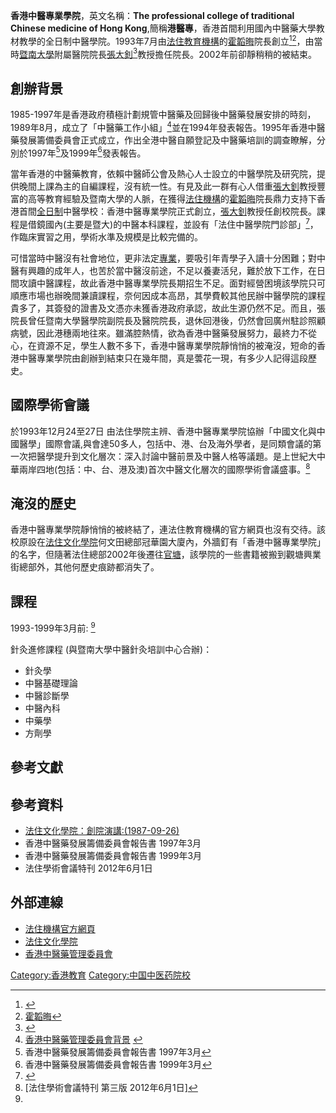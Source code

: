 {{review|time=2019-09-18T06:38:44+00:00}}
'''香港中醫專業學院'''，英文名稱：'''The professional college of traditional Chinese medicine of Hong Kong ''',簡稱'''港醫專'''，香港首間利用國內中醫藥大學教材教學的全日制中醫學院。1993年7月由[[法住教育機構|法住教育機構]]的[[霍韜晦|霍韜晦]]院長創立<ref>{{Cite web |url=http://www.dccs.edu.hk/web/hist.htm |title=香港法住文化書院歷史沿革 |accessdate=2011-12-20 |archive-date=2016-03-04 |archive-url=https://web.archive.org/web/20160304115306/http://www.dccs.edu.hk/web/hist.htm |dead-url=no }}</ref><REF>[[:霍韜晦|霍韜晦]]</REF>，由當時[[暨南大學|暨南大學]]附屬醫院院長[[張大釗|張大釗]]<ref>{{Cite web |url=http://www.networkchinese.com/chmed/md/zhangdz.html |title=陋巷名醫 張大釗 |accessdate=2011-12-19 |archive-date=2010-08-19 |archive-url=https://web.archive.org/web/20100819105955/http://www.networkchinese.com/chmed/md/zhangdz.html |dead-url=no }}</ref>教授擔任院長。2002年前卻靜稍稍的被結束。

==創辦背景==
1985-1997年是香港政府積極計劃規管中醫藥及回歸後中醫藥發展安排的時刻，1989年8月，成立了「中醫藥工作小組」<ref> [http://www.cmchk.org.hk/cmp/chi/idx_deve.htm  香港中醫藥管理委員會背景] {{webarchive|url=https://web.archive.org/web/20110805120724/http://www.cmchk.org.hk/cmp/chi/idx_deve.htm |date=2011-08-05 }}</ref>並在1994年發表報告。1995年香港中醫藥發展籌備委員會正式成立，作出全港中醫自願登記及中醫藥培訓的調查瞭解，分別於1997年<ref name="#1">香港中醫藥發展籌備委員會報告書 1997年3月</ref>及1999年<ref>香港中醫藥發展籌備委員會報告書 1999年3月</ref>發表報告。

當年香港的中醫藥教育，依賴中醫師公會及熱心人士設立的中醫學院及研究院，提供晚間上課為主的自編課程，沒有統一性。有見及此一群有心人借重[[張大釗|張大釗]]教授豐富的高等教育經驗及暨南大學的人脈，在獲得[[法住機構|法住機構]]的[[霍韜晦|霍韜晦]]院長鼎力支持下香港首間[[全日制|全日制]]中醫學校：香港中醫專業學院正式創立，[[張大釗|張大釗]]教授任創校院長。課程是借鏡國內(主要是暨大)的中醫本科課程，並設有「法住中醫學院門診部」<ref>{{Cite web |url=http://www.dccs.edu.hk/web/index.htm |title=1993年3月16日「法住中醫學院門診部」投入服務 |accessdate=2011年12月20日 |archive-date=2011年12月27日 |archive-url=https://web.archive.org/web/20111227152242/http://www.dccs.edu.hk/web/index.htm |dead-url=no }}</ref>，作臨床實習之用，學術水準及規模是比較完備的。

可惜當時中醫沒有社會地位，更非法定[[專業|專業]]，要吸引年青學子入讀十分困難；對中醫有興趣的成年人，也苦於當中醫沒前途，不足以養妻活兒，難於放下工作，在日間攻讀中醫課程，故此香港中醫專業學院長期招生不足。面對經營困境該學院只可順應市場也辦晚間兼讀課程，奈何因成本高昂，其學費較其他民辦中醫學院的課程貴多了，其簽發的證書及文憑亦未獲香港政府承認，故此生源仍然不足。而且，張院長曾任暨南大學醫學院副院長及醫院院長，退休回港後，仍然會回廣州駐診照顧病號，因此港穗兩地往來。雖滿腔熱情，欲為香港中醫藥發展努力，最終力不從心，在資源不足，學生人數不多下，香港中醫專業學院靜悄悄的被淹沒，短命的香港中醫專業學院由創辦到結束只在幾年間，真是蕓花一現，有多少人記得這段歷史。

==國際學術會議==
於1993年12月24至27日 由法住學院主辨、香港中醫專業學院協辦「中國文化與中國醫學」國際會議,與會達50多人，包括中、港、台及海外學者，是同類會議的第一次把醫學提升到文化層次：深入討論中醫前景及中醫人格等議題。是上世紀大中華兩岸四地(包括：中、台、港及澳)首次中醫文化層次的國際學術會議盛事。<ref>[法住學術會議特刊 第三版 2012年6月1日]</ref>

==淹沒的歷史==
香港中醫專業學院靜悄悄的被終結了，連法住教育機構的官方網頁也沒有交待。該校原設在[[法住文化學院|法住文化學院]]何文田總部冠華園大廈內，外牆釘有「香港中醫專業學院」的名字，但隨著法住總部2002年後遷往[[官塘|官塘]]，該學院的一些書籍被搬到觀塘興業街總部外，其他何歷史痕跡都消失了。

==課程==
1993-1999年3月前: <ref name="#1"/>

針灸進修課程 (與暨南大學中醫針灸培訓中心合辦)：
*針灸學
*中醫基礎理論
*中醫診斷學
*中醫內科
*中藥學
*方劑學

==參考文獻==
<references/>
 <references/>

==參考資料==
*[https://web.archive.org/web/20160304225004/http://fazhu08.blog.163.com/blog/static/1984202762011107105252225/ 法住文化學院：創院演講:(1987-09-26)] 
*香港中醫藥發展籌備委員會報告書 1997年3月
*香港中醫藥發展籌備委員會報告書 1999年3月
*法住學術會議特刊 2012年6月1日

==外部連線==
*[http://www.dbi.org.hk/web/index.htm 法住機構官方網頁] {{Wayback|url=http://www.dbi.org.hk/web/index.htm |date=20111231024816 }}
*[http://www.dccs.edu.hk/ 法住文化學院] {{Wayback|url=http://www.dccs.edu.hk/ |date=20111227135838 }}
*[http://www.cmchk.org.hk/ 香港中醫藥管理委員會] {{Wayback|url=http://www.cmchk.org.hk/ |date=20111207134834 }}

[[Category:香港教育|Category:香港教育]]
[[Category:中国中医药院校|Category:中国中医药院校]]